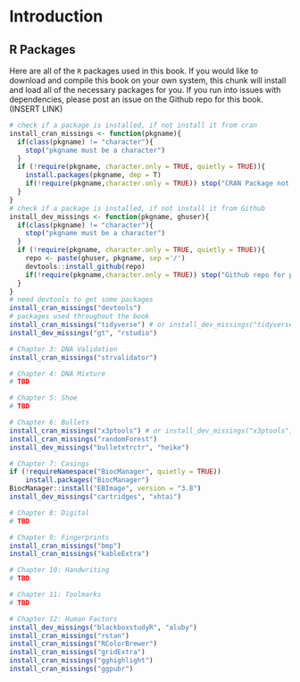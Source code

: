# Introduction {#intro}


## R Packages 

Here are all of the `R` packages used in this book. If you would like to download and compile this book on your own system, this chunk will install and load all of the necessary packages for you. If you run into issues with dependencies, please post an issue on the Github repo for this book. (INSERT LINK)

```r
# check if a package is installed, if not install it from cran
install_cran_missings <- function(pkgname){
  if(class(pkgname) != "character"){
    stop("pkgname must be a character")
  }
  if (!require(pkgname, character.only = TRUE, quietly = TRUE)){
    install.packages(pkgname, dep = T)
    if(!require(pkgname,character.only = TRUE)) stop("CRAN Package not found")
  }
}
# check if a package is installed, if not install it from Github
install_dev_missings <- function(pkgname, ghuser){
  if(class(pkgname) != "character"){
    stop("pkgname must be a character")
  }
  if (!require(pkgname, character.only = TRUE, quietly = TRUE)){
    repo <- paste(ghuser, pkgname, sep ='/')
    devtools::install_github(repo)
    if(!require(pkgname,character.only = TRUE)) stop("Github repo for package not found")
  }
}
# need devtools to get some packages 
install_cran_missings("devtools")
# packages used throughout the book 
install_cran_missings("tidyverse") # or install_dev_missings("tidyverse", "tidyverse")
install_dev_missings("gt", "rstudio") 

# Chapter 3: DNA Validation
install_cran_missings("strvalidator")

# Chapter 4: DNA Mixture
# TBD

# Chapter 5: Shoe 
# TBD

# Chapter 6: Bullets
install_cran_missings("x3ptools") # or install_dev_missings("x3ptools", "heike")
install_cran_missings("randomForest") 
install_dev_missings("bulletxtrctr", "heike")

# Chapter 7: Casings
if (!requireNamespace("BiocManager", quietly = TRUE))
    install.packages("BiocManager")
BiocManager::install("EBImage", version = "3.8")
install_dev_missings("cartridges", "xhtai")

# Chapter 8: Digital 
# TBD 

# Chapter 9: Fingerprints
install_cran_missings("bmp")
install_cran_missings("kableExtra")

# Chapter 10: Handwriting 
# TBD

# Chapter 11: Toolmarks
# TBD

# Chapter 12: Human Factors
install_dev_missings("blackboxstudyR", "aluby")
install_cran_missings("rstan")
install_cran_missings("RColorBrewer")
install_cran_missings("gridExtra")
install_cran_missings("gghighlight")
install_cran_missings("ggpubr")
```
